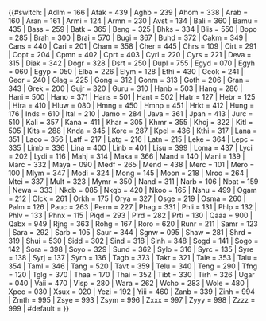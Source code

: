 <!-- ISO 15924 as of 2019-08-19: complete list of 200 + 2 Qa codes
-->{{#switch:{{ISO 15924 code|{{{1|}}}}}
| Adlm = 166
| Afak = 439
| Aghb = 239
| Ahom = 338
| Arab = 160
| Aran = 161
| Armi = 124
| Armn = 230
| Avst = 134
| Bali = 360
| Bamu = 435
| Bass = 259
| Batk = 365
| Beng = 325
| Bhks = 334
| Blis = 550
| Bopo = 285
| Brah = 300
| Brai = 570
| Bugi = 367
| Buhd = 372
| Cakm = 349
| Cans = 440
| Cari = 201
| Cham = 358
| Cher = 445
| Chrs = 109
| Cirt = 291
| Copt = 204
| Cpmn = 402
| Cprt = 403
| Cyrl = 220
| Cyrs = 221
| Deva = 315
| Diak = 342
| Dogr = 328
| Dsrt = 250
| Dupl = 755
| Egyd = 070
| Egyh = 060
| Egyp = 050
| Elba = 226
| Elym = 128
| Ethi = 430
| Geok = 241
| Geor = 240
| Glag = 225
| Gong = 312
| Gonm = 313
| Goth = 206
| Gran = 343
| Grek = 200
| Gujr = 320
| Guru = 310
| Hanb = 503
| Hang = 286
| Hani = 500
| Hano = 371
| Hans = 501
| Hant = 502
| Hatr = 127
| Hebr = 125
| Hira = 410
| Hluw = 080
| Hmng = 450
| Hmnp = 451
| Hrkt = 412
| Hung = 176
| Inds = 610
| Ital = 210
| Jamo = 284
| Java = 361
| Jpan = 413
| Jurc = 510
| Kali = 357
| Kana = 411
| Khar = 305
| Khmr = 355
| Khoj = 322
| Kitl = 505
| Kits = 288
| Knda = 345
| Kore = 287
| Kpel = 436
| Kthi = 317
| Lana = 351
| Laoo = 356
| Latf = 217
| Latg = 216
| Latn = 215
| Leke = 364
| Lepc = 335
| Limb = 336
| Lina = 400
| Linb = 401
| Lisu = 399
| Loma = 437
| Lyci = 202
| Lydi = 116
| Mahj = 314
| Maka = 366
| Mand = 140
| Mani = 139
| Marc = 332
| Maya = 090
| Medf = 265
| Mend = 438
| Merc = 101
| Mero = 100
| Mlym = 347
| Modi = 324
| Mong = 145
| Moon = 218
| Mroo = 264
| Mtei = 337
| Mult = 323
| Mymr = 350
| Nand = 311
| Narb = 106
| Nbat = 159
| Newa = 333
| Nkdb = 085
| Nkgb = 420
| Nkoo = 165
| Nshu = 499
| Ogam = 212
| Olck = 261
| Orkh = 175
| Orya = 327
| Osge = 219
| Osma = 260
| Palm = 126
| Pauc = 263
| Perm = 227
| Phag = 331
| Phli = 131
| Phlp = 132
| Phlv = 133
| Phnx = 115
| Piqd = 293
| Plrd = 282
| Prti = 130
| Qaaa = 900
| Qabx = 949
| Rjng = 363
| Rohg = 167
| Roro = 620
| Runr = 211
| Samr = 123
| Sara = 292
| Sarb = 105
| Saur = 344
| Sgnw = 095
| Shaw = 281
| Shrd = 319
| Shui = 530
| Sidd = 302
| Sind = 318
| Sinh = 348
| Sogd = 141
| Sogo = 142
| Sora = 398
| Soyo = 329
| Sund = 362
| Sylo = 316
| Syrc = 135
| Syre = 138
| Syrj = 137
| Syrn = 136
| Tagb = 373
| Takr = 321
| Tale = 353
| Talu = 354
| Taml = 346
| Tang = 520
| Tavt = 359
| Telu = 340
| Teng = 290
| Tfng = 120
| Tglg = 370
| Thaa = 170
| Thai = 352
| Tibt = 330
| Tirh = 326
| Ugar = 040
| Vaii = 470
| Visp = 280
| Wara = 262
| Wcho = 283
| Wole = 480
| Xpeo = 030
| Xsux = 020
| Yezi = 192
| Yiii = 460
| Zanb = 339
| Zinh = 994
| Zmth = 995
| Zsye = 993
| Zsym = 996
| Zxxx = 997
| Zyyy = 998
| Zzzz = 999
| #default ={{{default|}}}
}}<noinclude>
{{documentation}}
</noinclude>